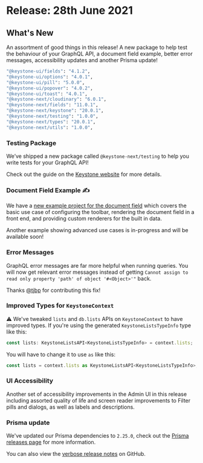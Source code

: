 
# Release: 28th June 2021

## What's New

An assortment of good things in this release! <Emoji symbol="🍱" alt="Bento box" /> A new package to help test the behaviour of your GraphQL API, a document field example, better error messages, accessibility updates and another Prisma update!

```sh
"@keystone-ui/fields": "4.1.2",
"@keystone-ui/options": "4.0.1",
"@keystone-ui/pill": "5.0.0",
"@keystone-ui/popover": "4.0.2",
"@keystone-ui/toast": "4.0.1",
"@keystone-next/cloudinary": "6.0.1",
"@keystone-next/fields": "11.0.1",
"@keystone-next/keystone": "20.0.1",
"@keystone-next/testing": "1.0.0",
"@keystone-next/types": "20.0.1",
"@keystone-next/utils": "1.0.0",
```

### Testing Package <Emoji symbol="🧪" alt="Test tube" />

We’ve shipped a new package called `@keystone-next/testing` to help you write tests for your GraphQL API!

Check out the guide on the [Keystone website](https://next.keystonejs.com/docs/guides/testing) for more details.

### Document Field Example ✍️

We have a [new example project for the document field](https://github.com/keystonejs/keystone/tree/master/examples/document-field) which covers the basic use case of configuring the toolbar, rendering the document field in a front end, and providing custom renderers for the built in data.

Another example showing advanced use cases is in-progress and will be available soon!

### Error Messages <Emoji symbol="❗" alt="Exclamation" />

GraphQL error messages are far more helpful when running queries. You will now get relevant error messages instead of getting `Cannot assign to read only property 'path' of object '#<Object>'"` back.

Thanks [@tjbp](https://github.com/tjbp) for contributing this fix!

### Improved Types for `KeystoneContext` <Emoji symbol="📜" alt="Scroll" />

⚠️ We've tweaked `lists` and `db.lists` APIs on `KeystoneContext` to have improved types. If you're using the generated `KeystoneListsTypeInfo` type like this:

```ts
const lists: KeystoneListsAPI<KeystoneListsTypeInfo> = context.lists;
```

You will have to change it to use `as` like this:

```ts
const lists = context.lists as KeystoneListsAPI<KeystoneListsTypeInfo>;
```

### UI Accessibility <Emoji symbol="🏷" alt="Tag" />

Another set of accessibility improvements in the Admin UI in this release including assorted quality of life and screen reader improvements to Filter pills and dialogs, as well as labels and descriptions.

### Prisma update <Emoji symbol="⬆️" alt="Arrow up" />

We've updated our Prisma dependencies to `2.25.0`, check out the [Prisma releases page](https://github.com/prisma/prisma/releases/tag/2.25.0) for more information.

You can also view the [verbose release notes](https://github.com/keystonejs/keystone/releases/tag/2021-06-28) on GitHub.


